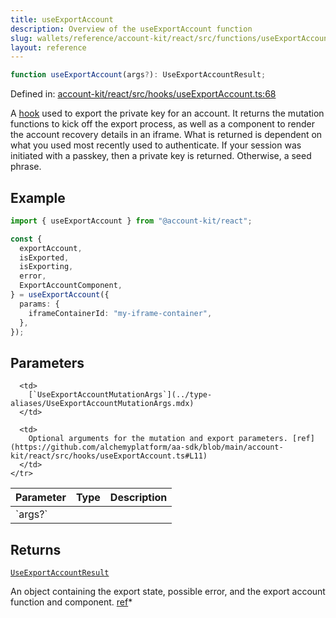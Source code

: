 ```yaml
---
title: useExportAccount
description: Overview of the useExportAccount function
slug: wallets/reference/account-kit/react/src/functions/useExportAccount
layout: reference
---
```


```ts
function useExportAccount(args?): UseExportAccountResult;
```

Defined in: [account-kit/react/src/hooks/useExportAccount.ts:68](https://github.com/alchemyplatform/aa-sdk/blob/4987bdd63823427c48ec21401b71fa3cfc2d0675/account-kit/react/src/hooks/useExportAccount.ts#L68)

A [hook](https://github.com/alchemyplatform/aa-sdk/blob/main/account-kit/react/src/hooks/useExportAccount.ts) used to export the private key for an account. It returns the mutation functions to kick off the export process, as well as a component to render the account recovery details in an iframe.
What is returned is dependent on what you used most recently used to authenticate. If your session was initiated with a passkey, then a private key is returned. Otherwise, a seed phrase.

## Example

```ts twoslash
import { useExportAccount } from "@account-kit/react";

const {
  exportAccount,
  isExported,
  isExporting,
  error,
  ExportAccountComponent,
} = useExportAccount({
  params: {
    iframeContainerId: "my-iframe-container",
  },
});
```

## Parameters

<table>
  <thead>
    <tr>
      <th align="left">Parameter</th>
      <th align="left">Type</th>
      <th align="left">Description</th>
    </tr>
  </thead>

  <tbody>
    <tr>
      <td>
        `args?`
      </td>

      <td>
        [`UseExportAccountMutationArgs`](../type-aliases/UseExportAccountMutationArgs.mdx)
      </td>

      <td>
        Optional arguments for the mutation and export parameters. [ref](https://github.com/alchemyplatform/aa-sdk/blob/main/account-kit/react/src/hooks/useExportAccount.ts#L11)
      </td>
    </tr>

  </tbody>
</table>

## Returns

[`UseExportAccountResult`](../type-aliases/UseExportAccountResult.mdx)

An object containing the export state, possible error, and the export account function and component. [ref](https://github.com/alchemyplatform/aa-sdk/blob/main/account-kit/react/src/hooks/useExportAccount.ts#L32)\*
